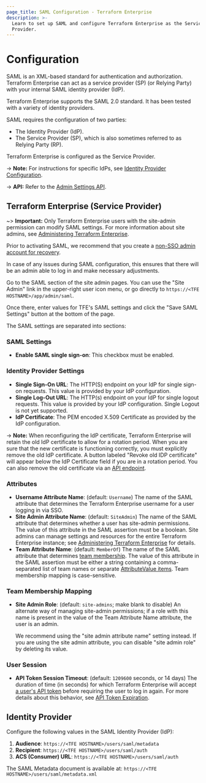 ```yaml
---
page_title: SAML Configuration - Terraform Enterprise
description: >-
  Learn to set up SAML and configure Terraform Enterprise as the Service
  Provider.
---
```


# Configuration

SAML is an XML-based standard for authentication and authorization. Terraform Enterprise can act as a service provider (SP) (or Relying Party) with your internal SAML identity provider (IdP).

Terraform Enterprise supports the SAML 2.0 standard. It has been tested with a variety of identity providers.

SAML requires the configuration of two parties:

- The Identity Provider (IdP).
- The Service Provider (SP), which is also sometimes referred to as Relying Party (RP).

Terraform Enterprise is configured as the Service Provider.

-> **Note:** For instructions for specific IdPs, see [Identity Provider Configuration](/terraform/enterprise/saml/idp-configuration).

-> **API:** Refer to the [Admin Settings API](/terraform/enterprise/api-docs/admin/settings).

## Terraform Enterprise (Service Provider)

~> **Important:** Only Terraform Enterprise users with the site-admin permission can modify SAML settings. For more information about site admins, see [Administering Terraform Enterprise][admin].

Prior to activating SAML, we recommend that you create a [non-SSO admin account for recovery](/terraform/enterprise/saml/troubleshooting#create-a-non-sso-admin-account-for-recovery).

In case of any issues during SAML configuration, this ensures that there will be an admin able to log in and make necessary adjustments.

[admin]: /terraform/enterprise/admin

Go to the SAML section of the site admin pages. You can use the "Site Admin" link in the upper-right user icon menu, or go directly to `https://<TFE HOSTNAME>/app/admin/saml`.

Once there, enter values for TFE's SAML settings and click the "Save SAML Settings" button at the bottom of the page.

The SAML settings are separated into sections:

### SAML Settings

- **Enable SAML single sign-on**: This checkbox must be enabled.

### Identity Provider Settings

- **Single Sign-On URL**: The HTTP(S) endpoint on your IdP for single sign-on requests. This value is provided by your IdP configuration.
- **Single Log-Out URL**: The HTTP(s) endpoint on your IdP for single logout requests. This value is provided by your IdP configuration. Single Logout is not yet supported.
- **IdP Certificate**: The PEM encoded X.509 Certificate as provided by the IdP configuration.

-> **Note:** When reconfiguring the IdP certificate, Terraform Enterprise will retain the old IdP certificate to allow for a rotation period. When you are sure that the new certificate is functioning correctly, you must explicitly remove the old IdP certificate. A button labeled "Revoke old IDP certificate" will appear below the IdP Certificate field if you are in a rotation period. You can also remove the old certificate via an [API endpoint](/terraform/enterprise/api-docs/admin/settings#revoke-previous-saml-idp-certificate).

### Attributes

- **Username Attribute Name**: (default: `Username`) The name of the SAML attribute that determines the Terraform Enterprise username for a user logging in via SSO.
- **Site Admin Attribute Name**: (default: `SiteAdmin`) The name of the SAML attribute that determines whether a user has site-admin permissions. The value of this attribute in the SAML assertion must be a boolean. Site admins can manage settings and resources for the entire Terraform Enterprise instance; see [Administering Terraform Enterprise][admin] for details.
- **Team Attribute Name**: (default: `MemberOf`) The name of the SAML attribute that determines [team membership](/terraform/enterprise/saml/team-membership). The value of this attribute in the SAML assertion must be either a string containing a comma-separated list of team names or separate [AttributeValue items](/terraform/enterprise/saml/attributes#memberof). Team membership mapping is case-sensitive.

### Team Membership Mapping

- **Site Admin Role**: (default: `site-admins`; make blank to disable) An alternate way of managing site-admin permissions; if a role with this name is present in the value of the Team Attribute Name attribute, the user is an admin.

  We recommend using the "site admin attribute name" setting instead. If you are using the site admin attribute, you can disable "site admin role" by deleting its value.

### User Session

- **API Token Session Timeout**: (default: `1209600` seconds, or 14 days) The duration of time (in seconds) for which Terraform Enterprise will accept [a user's API token](/terraform/enterprise/users-teams-organizations/users#api-tokens) before requiring the user to log in again. For more details about this behavior, see [API Token Expiration](/terraform/enterprise/saml/login#api-token-expiration).

## Identity Provider

Configure the following values in the SAML Identity Provider (IdP):

1. **Audience**: `https://<TFE HOSTNAME>/users/saml/metadata`
1. **Recipient**: `https://<TFE HOSTNAME>/users/saml/auth`
1. **ACS (Consumer) URL**: `https://<TFE HOSTNAME>/users/saml/auth`

The SAML Metadata document is available at: `https://<TFE HOSTNAME>/users/saml/metadata.xml`
